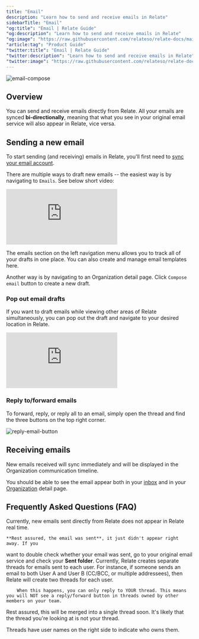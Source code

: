 ```yaml
---
title: "Email"
description: "Learn how to send and receive emails in Relate"
sidebarTitle: "Email"
"og:title": "Email | Relate Guide"
"og:description": "Learn how to send and receive emails in Relate"
"og:image": "https://raw.githubusercontent.com/relateso/relate-docs/main/docs/images/features/email-compose.png"
"article:tag": "Product Guide"
"twitter:title": "Email | Relate Guide"
"twitter:description": "Learn how to send and receive emails in Relate"
"twitter:image": "https://raw.githubusercontent.com/relateso/relate-docs/main/docs/images/features/email-compose.png"
---
```


![email-compose](/images/features/email-compose.png)

## Overview
You can send and receive emails directly from Relate. All your emails are synced **bi-directionally**, meaning that what you see in your original email service will also appear in Relate, vice versa.

## Sending a new email

To start sending (and receiving) emails in Relate, you'll first need to [sync your email account](/setup/email-integration/).

There are multiple ways to draft new emails -- the easiest way is by navigating to `Emails`. See below short video:

<div
  style={{
    position: "relative",
    paddingBottom: "69.74664679582713%",
    height: 0,
  }}
>
  <iframe
    src="https://player.vimeo.com/video/861825777?title=1&byline=0&portrait=0&muted=1&autoplay=1&autopause=0&controls=1&loop=1"
    frameborder="0"
    allow="autoplay; fullscreen; picture-in-picture"
    title="Relate Reporting"
    webkitAllowFullScreen
    mozallowFullScreen
    allowFullScreen
    style={{
      position: "absolute",
      top: 0,
      left: 0,
      width: "100%",
      height: "100%",
    }}
  ></iframe>
</div>

The emails section on the left navigation menu allows you to track all of your drafts in one place. You can also create and manage email templates here.

Another way is by navigating to an Organization detail page. Click `Compose email` button to create a new draft.

### Pop out email drafts

If you want to draft emails while viewing other areas of Relate simultaneously, you can pop out the draft and navigate to your desired location in Relate.

<div
  style={{
    position: "relative",
    paddingBottom: "69.74664679582713%",
    height: 0,
  }}
>
  <iframe
    src="https://player.vimeo.com/video/861827850?title=1&byline=0&portrait=0&muted=1&autoplay=1&autopause=0&controls=1&loop=1"
    frameborder="0"
    allow="autoplay; fullscreen; picture-in-picture"
    title="Relate Reporting"
    webkitAllowFullScreen
    mozallowFullScreen
    allowFullScreen
    style={{
      position: "absolute",
      top: 0,
      left: 0,
      width: "100%",
      height: "100%",
    }}
  ></iframe>
</div>

### Reply to/forward emails
To forward, reply, or reply all to an email, simply open the thread and find the three buttons on the top right corner.

![reply-email-button](/images/features/reply-email-button.png)

## Receiving emails
New emails received will sync immediately and will be displayed in the Organization communication timeline.

You should be able to see the email appear both in your [inbox](/features/inbox/) and in your [Organization](/features/organizations/) detail page.

## Frequently Asked Questions (FAQ)

<AccordionGroup>
	<Accordion title="I don't see the email I sent from Relate. What should I do?">
	Currently, new emails sent directly from Relate does not appear in Relate real time.

	**Rest assured, the email was sent**, it just didn't appear right away. If you
  want to double check whether your email was sent, go to your original email service
  and check your **Sent folder**.
  </Accordion>
  <Accordion title="Why do I see duplicate threads?">
    Currently, Relate creates separate threads for emails sent to each user. For instance, if someone sends an email to both User A and User B (CC/BCC, or multiple addressees), then Relate will create two threads for each user.

		When this happens, you can only reply to YOUR thread. This means you will NOT see a reply/forward button in threads owned by other members on your team.

Rest assured, this will be merged into a single thread soon.
  </Accordion>
  <Accordion title="How come some threads don't have reply button?">
  It's likely that the thread you're looking at is not your thread.

  Threads have user names on the right side to indicate who owns them.
  </Accordion>
  </AccordionGroup>
